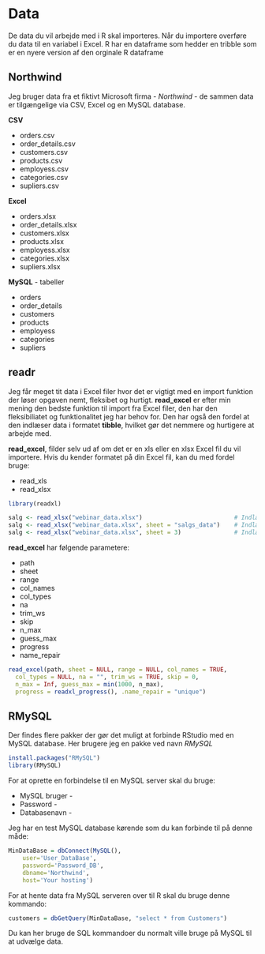 # Data {#data}
De data du vil arbejde med i R skal importeres.
Når du importere overføre du data til en variabel i Excel.
R har en dataframe som hedder en tribble som er en nyere version af den orginale R dataframe



## Northwind
Jeg bruger data fra et fiktivt Microsoft firma - *Northwind* - de sammen data er tilgængelige via CSV, Excel og en MySQL database.

**CSV**

* orders.csv
* order_details.csv
* customers.csv
* products.csv
* employess.csv
* categories.csv
* supliers.csv


**Excel**

* orders.xlsx
* order_details.xlsx
* customers.xlsx
* products.xlsx
* employess.xlsx
* categories.xlsx
* supliers.xlsx

**MySQL** - tabeller

* orders
* order_details
* customers
* products
* employess
* categories
* supliers


## readr
Jeg får meget tit data i Excel filer hvor det er vigtigt med en import funktion der løser opgaven nemt, fleksibet og hurtigt.
**read_excel** er efter min mening den bedste funktion til import fra Excel filer, den har den fleksibiliatet og funktionalitet jeg har behov for.
Den har også den fordel at den indlæser data i formatet **tibble**, hvilket gør det nemmere og hurtigere at arbejde med.

**read_excel**, filder selv ud af om det er en xls eller en xlsx Excel fil du vil importere. Hvis du kender formatet på din Excel fil, kan du med fordel bruge:

* read_xls
* read_xlsx


```r
library(readxl)

salg <- read_xlsx("webinar_data.xlsx")                          # Indlæser første ark
salg <- read_xlsx("webinar_data.xlsx", sheet = "salgs_data")    # Indlæser arket "salgs_data"
salg <- read_xlsx("webinar_data.xlsx", sheet = 3)               # Indlæser ark 3
```

**read_excel** har følgende parametere:

* path
* sheet
* range
* col_names
* col_types
* na
* trim_ws
* skip
* n_max
* guess_max
* progress
* name_repair

```r
read_excel(path, sheet = NULL, range = NULL, col_names = TRUE,
  col_types = NULL, na = "", trim_ws = TRUE, skip = 0,
  n_max = Inf, guess_max = min(1000, n_max),
  progress = readxl_progress(), .name_repair = "unique")
```



## RMySQL
Der findes flere pakker der gør det muligt at forbinde RStudio med en MySQL database.
Her brugere jeg en pakke ved navn *RMySQL*

```r
install.packages("RMySQL")
library(RMySQL)
```

For at oprette en forbindelse til en MySQL server skal du bruge:

* MySQL bruger - 
* Password - 
* Databasenavn - 

Jeg har en test MySQL database kørende som du kan forbinde til på denne måde:

```r
MinDataBase = dbConnect(MySQL(), 
    user='User_DataBase', 
    password='Password_DB', 
    dbname='Northwind', 
    host='Your hosting')
```

For at hente data fra MySQL serveren over til R skal du bruge denne kommando:

```r
customers = dbGetQuery(MinDataBase, "select * from Customers")
```

Du kan her bruge de SQL kommandoer du normalt ville bruge på MySQL til at udvælge data.